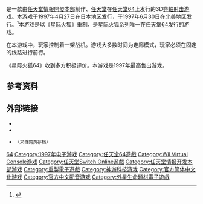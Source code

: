 {{NoteTA
| G1 = Games
| G2 = Nintendo
}}
{{Infobox VG
| title= 星際火狐64
| image=
| caption=
| japanese= スターフォックス64
| english= Star Fox 64
| english2 = Lylat Wars
| genre= [[射擊遊戲|飛行射擊]]
| platforms= [[任天堂64|任天堂64]]、[[神遊機|神遊機]]、[[Wii|Wii]]（[[Virtual_Console|Virtual Console]]）
| developer= [[任天堂情報開發本部|任天堂情報開發本部]]
| publisher= [[任天堂|任天堂]]
| producer= [[宮本茂|宮本茂]]
| director= [[清水隆雄|清水隆雄]]
| writer= [[高野充浩|高野充浩]]
| programmer= [[森田和明|森田和明]]
| artist= [[今村孝矢|今村孝矢]]
| composer= [[近藤浩治|近藤浩治]]<br />[[若井淑|若井淑]]
| series= [[星際火狐系列|星際火狐系列]]
| modes= [[单人电子游戏|单人]]，[[多人电子游戏|多人]]
| released= '''任天堂64'''{{vgrelease|JP|1997年4月27日|NA|1997年6月30日|EU|1997年10月20日}}'''神遊機'''{{vgrelease|CN|2003年11月}}'''Wii Virtual Console'''{{vgrelease|NA|2007年4月2日|JP|2007年4月17日|EU|2007年4月20日}}<u>Nintendo Switch Online</u>{{Vgrelease|WW|2021年10月26日}}
}}

{{vgname|星际火狐64|ja=スターフォックス64|na=Star Fox 64|eu=Lylat Wars}}是一款由[[任天堂情報開發本部|任天堂情報開發本部]]制作、[[任天堂|任天堂]]在[[任天堂64|任天堂64]]上发行的3D[[卷轴射击游戏|卷轴射击游戏]]。本游戏于1997年4月27日在日本地区发行，于1997年6月30日在北美地区发行。<ref name="gamefaqs">{{cite web| url = http://www.gamefaqs.com/n64/198759-star-fox-64/data| title = Release information| publisher = [[GameFAQs|GameFAQs]]| date = | accessdate = 2015-07-31| archive-date = 2017-09-20| archive-url = https://web.archive.org/web/20170920162550/https://www.gamefaqs.com/n64/198759-star-fox-64/data| dead-url = no}}</ref>本游戏是以《[[星际火狐_(游戏)|星际火狐]]》重制，是[[星际火狐系列|星际火狐系列]]唯一在[[任天堂64|任天堂64]]发行的游戏。

在本游戏中，玩家控制着一架战机。游戏大多数时间为走廊模式，玩家必须在固定的线路进行前行。

《星际火狐64》收到多方积极评价。本游戏是1997年最高售出游戏。

== 参考资料 ==
{{Reflist}}

== 外部链接 ==
* {{Official|https://www.ique.com/games/41011.htm}}{{zh-cn}}
* {{Official|https://www.nintendo.co.jp/n01/n64/software/nus_p_nfxj/}}{{ja}}
* {{Official|http://web.archive.org/web/19980213024934/http://www.starfox64.com/}}{{en}}<small>（来自网页存档）</small>

{{星際火狐系列}}
{{宮本茂}}

{{DEFAULTSORT:Star Fox 64}}
[[Category:星際火狐系列|64]]
[[Category:1997年电子游戏|Category:1997年电子游戏]]
[[Category:任天堂64遊戲|Category:任天堂64遊戲]]
[[Category:Wii_Virtual_Console游戏|Category:Wii Virtual Console游戏]]
[[Category:任天堂Switch_Online遊戲|Category:任天堂Switch Online遊戲]]
[[Category:任天堂情报开发本部游戏|Category:任天堂情报开发本部游戏]]
[[Category:重製電子遊戲|Category:重製電子遊戲]]
[[Category:神游科技游戏|Category:神游科技游戏]]
[[Category:官方简体中文化游戏|Category:官方简体中文化游戏]]
[[Category:官方中文配音游戏|Category:官方中文配音游戏]]
[[Category:外星生命題材電子遊戲|Category:外星生命題材電子遊戲]]

{{nintendo-stub}}
{{shooter-videogame-stub}}